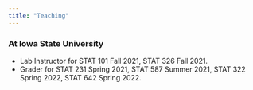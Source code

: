 ```yaml
---
title: "Teaching"
---
```


### At Iowa State University
* Lab Instructor for STAT 101 Fall 2021, STAT 326 Fall 2021.
* Grader for STAT 231 Spring 2021, STAT 587 Summer 2021, STAT 322 Spring 2022, STAT 642 Spring 2022.